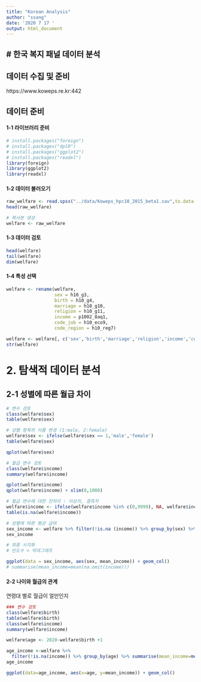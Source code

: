 ```yaml
---
title: "Korean Analysis"
author: "ssang"
date: '2020 7 17 '
output: html_document
---
```


# 한국 복지 패널 데이터 분석 
---
## 데이터 수집 및 준비

https://www.koweps.re.kr:442


## 데이터  준비

#### 1-1 라이브러리 준비
```r
# install.packages("foreign")
# install.packages("dplR")
# install.packages("ggplot2")
# install.packages("readxl")
library(foreign)
library(ggplot2)
library(readxl)
```

#### 1-2 데이터 불러오기 
```r
raw_welfare <- read.spss("../data/Koweps_hpc10_2015_beta1.sav",to.data.frame="T")
head(raw_welfare)

# 복사본 생성
welfare <- raw_welfare
```

#### 1-3 데이터 검토
```r
head(welfare)
tail(welfare)
dim(welfare)
```

#### 1-4 특성 선택
```r
welfare <- rename(welfare,
                  sex = h10_g3,
                  birth = h10_g4, 
                  marriage = h10_g10, 
                  religion = h10_g11, 
                  income = p1002_8aq1, 
                  code_job = h10_eco9, 
                  code_region = h10_reg7)

welfare <- welfare[, c('sex','birth','marriage','religion','income','code_job','code_region')]
str(welfare)
```

# 2. 탐색적 데이터 분석

## 2-1 성별에 따른 월급 차이 
```r
# 변수 검토
class(welfare$sex)
table(welfare$sex)

# 성별 항목의 이름 변경 (1:male, 2:female)
welfare$sex <- ifelse(welfare$sex == 1,'male','female')
table(welfare$sex)

qplot(welfare$sex)
```
```r
# 월급 변수 검토 
class(welfare$income)
summary(welfare$income)

qplot(welfare$income)
qplot(welfare$income) + xlim(0,1000)
```

```r
# 월급 변수에 대한 전처리 : 이상치, 결측치
welfare$income <- ifelse(welfare$income %in% c(0,9999), NA, welfare$income)
table(is.na(welfare$income))
```
```r
# 성별에 따른 평균 급여
sex_income <- welfare %>% filter(!is.na (income)) %>% group_by(sex) %>% summarise(mean_income = mean(income))
sex_income
```

```r
# 최종 시각화 
# 빈도수 > 막대그래프

ggplot(data = sex_income, aes(sex, mean_income)) + geom_col()
# summarise(mean_income=mean(na.omit(income)))
```

#### 2-2 나이와 월급의 관계
 
 연령대 별로 월급이 얼만인지 
 
```r
### 변수 검토
class(welfare$birth)
table(welfare$birth)
class(welfare$income)
summary(welfare$income)
```

```r
welfare$age <- 2020-welfare$birth +1 

age_income <-welfare %>%
  filter(!is.na(income)) %>% group_by(age) %>% summarise(mean_income=mean(income))
age_income

ggplot(data=age_income, aes(x=age, y=mean_income)) + geom_col() 
```






























